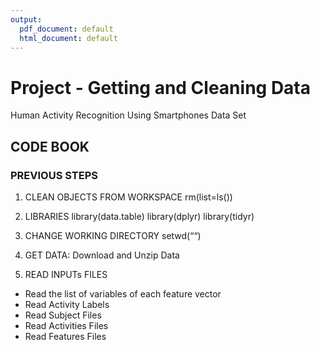 ```yaml
---
output:
  pdf_document: default
  html_document: default
---
```

# Project - Getting and Cleaning Data
Human Activity Recognition Using Smartphones Data Set 

## CODE BOOK

### PREVIOUS STEPS

1. CLEAN OBJECTS FROM WORKSPACE
rm(list=ls())

2. LIBRARIES
library(data.table)
library(dplyr)
library(tidyr)

3. CHANGE WORKING DIRECTORY
setwd("")

4. GET DATA: Download and Unzip Data

5. READ INPUTs FILES
* Read the list of variables of each feature vector
* Read Activity Labels 
* Read Subject Files
* Read Activities Files
* Read Features Files

